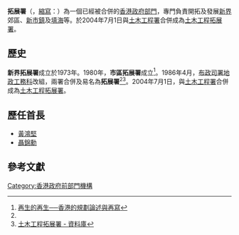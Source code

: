{{香港政府部門基礎資訊|
中文部門名稱=拓展署|
英文部門名稱=Territory Development Department|
部門標誌=Territory_Development_Department.svg|60px|
首長職銜=首長職銜|
首長姓名=署長|
副首長職銜=副首長職銜|
副首長姓名=副署長|
成立年份=1973年（新界）1980年（市區）|
解散年份=2004年7月1日|
所屬部門=|
總部=|
網頁=|
}}

'''拓展署'''（{{lang-en|Territory Development Department}}，[[縮寫|縮寫]]：{{lang|en|TDD}}）為一個已經被合併的[[香港政府部門|香港政府部門]]，專門負責開拓及發展[[新界|新界]]郊區、[[香港新市鎮|新市鎮]]及[[香港填海工程|填海]]等。於2004年7月1日與[[土木工程署|土木工程署]]合併成為[[土木工程拓展署|土木工程拓展署]]。

==歷史==
'''新界拓展署'''成立於1973年。1980年，'''市區拓展署'''成立<ref name="net">[https://web.archive.org/web/20071221234628/http://home.netvigator.com/~kudaniel/society/cul040422.htm 再生的再生──香港的規劃論述與再寫]</ref>。1986年4月，[[布政司署|布政司署]][[地政工務科|地政工務科]]改組，兩署合併及易名為'''拓展署'''<ref name="net"/><ref>[https://web.archive.org/web/20041112153233/http://www.cedd.gov.hk/tc/archives/programmes/02_03_tkosk_01_02.htm 土木工程拓展署 - 資料庫]</ref>。2004年7月1日，與[[土木工程署|土木工程署]]合併成為[[土木工程拓展署|土木工程拓展署]]。

==歷任首長==
{{未完成列表}}
*[[黃鴻堅|黃鴻堅]]
*[[聶錦勳|聶錦勳]]

== 參考文獻 ==
{{reflist}}

{{HK-govpoli-stub}}
{{HK-hist-stub}}

[[Category:香港政府前部門機構|Category:香港政府前部門機構]]